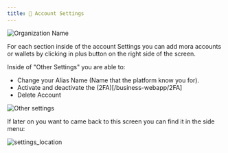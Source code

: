 ```yaml
---
title: 🧑 Account Settings
---
```


![Organization Name](/img/account-settings/mainscreen.png)

For each section inside of the account Settings you can add mora accounts or wallets by clicking  in plus button on the right side of the screen.

Inside of "Other Settings" you are able to:
- Change your Alias Name (Name that the platform know you for).
- Activate and deactivate the (2FA)[/business-webapp/2FA]
- Delete Account

![Other settings](/img/account-settings/other_settings.png)

If later on you want to came back to this screen you can find it in the side menu:

![settings_location](/img/account-settings/account_settings_location.png)
